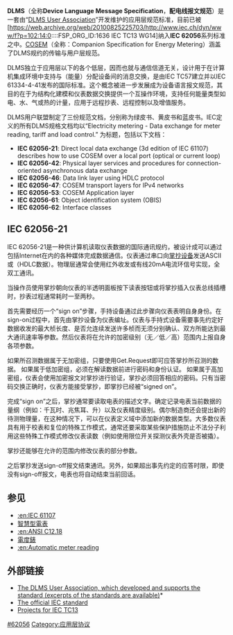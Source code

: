 {{Link style|time=2015-12-13T12:04:56+00:00}}
'''DLMS'''（全称'''Device Language Message Specification'''，'''配电线报文规范'''）是一套由“[http://www.dlms.com DLMS User Association]{{Wayback|url=http://www.dlms.com/ |date=20090629014645 }}”开发维护的应用层规范标准，目前已被[https://web.archive.org/web/20100825225703/http://www.iec.ch/dyn/www/f?p=102:14:0::::FSP_ORG_ID:1636 IEC TC13 WG14]纳入'''IEC 62056'''系列标准之中。[[COSEM|COSEM]]（全称：Companion Specification for Energy Metering）涵盖了DLMS规约的传输与用户层规范。

DLMS独立于应用层以下的各个低层，因而也就与通信信道无关，设计用于在计算机集成环境中支持与（能量）分配设备间的消息交换，是由IEC TC57建立并以IEC 61334-4-41发布的国际标准。这个概念被进一步发展成为设备语言报文规范，其目的在于为结构化建模和仪表数据交换提供一个互操作环境，支持任何能量类型如电、水、气或热的计量，应用于远程抄表、远程控制以及增值服务。

DLMS用户联盟制定了三份规范文档，分别称为绿皮书、黄皮书和蓝皮书。IEC定义的所有DLMS规格文档均以“Electricity metering - Data exchange for meter reading, tariff and load control.” 为标题，包括以下文档：

*'''IEC 62056-21''': Direct local data exchange (3d edition of IEC 61107) describes how to use COSEM over a local port (optical or current loop)
*'''IEC 62056-42''': Physical layer services and procedures for connection-oriented asynchronous data exchange
*'''IEC 62056-46''': Data link layer using HDLC protocol
*'''IEC 62056-47''': COSEM transport layers for IPv4 networks
*'''IEC 62056-53''': COSEM Application layer
*'''IEC 62056-61''': Object identification system (OBIS)
*'''IEC 62056-62''': Interface classes

==IEC 62056-21==
IEC 62056-21是一种供计算机读取仪表数据的国际通讯规约，被设计成可以通过包括Internet在内的各种媒体完成数据通信。仪表通过串口向[[HHU|掌抄设备]]发送ASCII或（HDLC数据）。物理层通常会使用红外收发或有线20mA电流环信号实现，全双工通讯。

当操作员使用掌抄朝向仪表的半透明面板按下读表按钮或将掌抄插入仪表总线插槽时，抄表过程通常耗时一至两秒。

首先需要经历一个“sign on”步骤，手持设备通过此步骤向仪表表明自身身份。在sign-on过程中，首先由掌抄设备为仪表编址。仪表与手持式设备需要事先约定好数据收发的最大桢长度、是否允连续发送许多桢而无须分别确认、双方所能达到最大通讯速率等参数。然后仪表将在允许的加密级别（无／低／高）范围内上报自身各项参数。

如果所召测数据属于无加密组，只要使用Get.Request即可应答掌抄所召测的数据。
如果属于低加密组，必须在解读数据前进行密码和身份认证。
如果属于高加密组，仪表会使用加密报文对掌抄进行验证，掌抄必须回答相应的密码。只有当密码交换正确时，仪表方能接受掌抄，即掌抄已经被“signed on”。

完成“sign on”之后，掌抄通常要读取电表的描述文字。确定记录电表当前数据的量纲（例如：千瓦时、兆焦耳、升）以及仪表精度级别。偶尔制造商还会提出新的待测物理量，在这种情况下，可以在仪表定义域中添加新的数据类型。大多数仪表具有用于校表和复位的特殊工作模式，通常还要采取某些保护措施防止不法分子利用这些特殊工作模式修改仪表读数（例如使用限位开关探测仪表外壳是否被撬）。

掌抄还能够在允许的范围内修改仪表的部分参数。

之后掌抄发送sign-off报文结束通讯。另外，如果超出事先约定的应答时限，即使没有sign-off报文，电表也将自动结束当前回话。

==参见==
*[[:en:IEC_61107|:en:IEC 61107]]
*[[智慧型電表|智慧型電表]]
*[[:en:ANSI_C12.18|:en:ANSI C12.18]]
*[[電度錶|電度錶]]
*[[:en:Automatic_meter_reading|:en:Automatic meter reading]]

==外部链接==
*[http://www.dlms.com The DLMS User Association, which developed and supports the standard (excerpts of the standards are available)]*{{Wayback|url=http://www.dlms.com/ |date=20100621133509 }}
*[http://domino.iec.ch/webstore/webstore.nsf/artnum/031526 The official IEC standard]{{Wayback|url=http://domino.iec.ch/webstore/webstore.nsf/artnum/031526 |date=20071214045527 }}
*[http://www.iec.ch/cgi-bin/procgi.pl/www/iecwww.p?wwwlang=e&wwwprog=sea1122.p&progdb=db1&css_color=purple&class=&refno=&search=committee&committee=13&pubno=&part=&se=&header=IEC&pcomm=&dcom=&class=&dref= Projects for IEC TC13]{{dead link|date=2017年11月 |bot=InternetArchiveBot |fix-attempted=yes }}

{{自動化通訊協定}}

[[Category:IEC標準|#62056]]
[[Category:应用层协议|Category:应用层协议]]